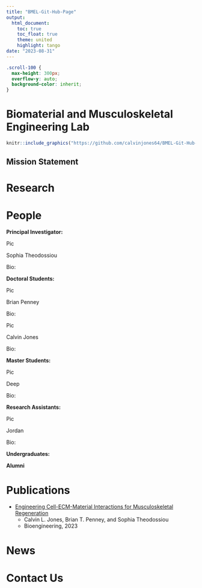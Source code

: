 ```yaml
---
title: "BMEL-Git-Hub-Page"
output:
  html_document:
    toc: true 
    toc_float: true 
    theme: united 
    highlight: tango 
date: "2023-08-31"
---
```


```css
.scroll-100 {
  max-height: 300px;
  overflow-y: auto;
  background-color: inherit;
}

```

# Biomaterial and Musculoskeletal Engineering Lab 

```r

knitr::include_graphics("https://github.com/calvinjones64/BMEL-Git-Hub-Page/blob/main/images/BMEL/BMEL_Logo.jpg?raw=true")

```

## Mission Statement 

# Research


# People 

**Principal Investigator:** 

Pic

Sophia Theodossiou 

Bio: 

**Doctoral Students:** 

Pic 

Brian Penney 

Bio: 

Pic 

Calvin Jones

Bio: 

**Master Students:** 

Pic 

Deep

Bio: 

**Research Assistants:**

Pic 

Jordan 

Bio:

**Undergraduates:** 

**Alumni** 

# Publications

- [Engineering Cell-ECM-Material Interactions for Musculoskeletal Regeneration](https://www.mdpi.com/2306-5354/10/4/453)
  + Calvin L. Jones, Brian T. Penney, and Sophia Theodossiou 
  + Bioengineering, 2023

# News 
# Contact Us
